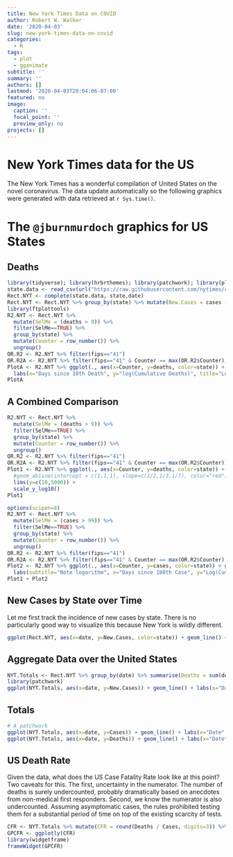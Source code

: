 ```yaml
---
title: New York Times Data on COVID
author: Robert W. Walker
date: '2020-04-03'
slug: new-york-times-data-on-covid
categories:
  - R
tags:
  - plot
  - gganimate
subtitle: ''
summary: ''
authors: []
lastmod: '2020-04-03T20:04:06-07:00'
featured: no
image:
  caption: ''
  focal_point: ''
  preview_only: no
projects: []
---
```


# New York Times data for the US

The New York Times has a wonderful compilation of United States on the novel coronavirus.  The data update automatically so the following graphics were generated with data retrieved at `r Sys.time()`.


# The `@jburnmurdoch` graphics for US States

## Deaths

```r
library(tidyverse); library(hrbrthemes); library(patchwork); library(plotly)
state.data <- read_csv(url("https://raw.githubusercontent.com/nytimes/covid-19-data/master/us-states.csv"))
Rect.NYT <- complete(state.data, state,date)
Rect.NYT <- Rect.NYT %>% group_by(state) %>% mutate(New.Cases = cases - lag(cases, order_by = date), New.Deaths = deaths - lag(deaths, order_by = date)) %>% ungroup()
library(ftplottools)
R2.NYT <- Rect.NYT %>% 
  mutate(SelMe = (deaths > 9)) %>% 
  filter(SelMe==TRUE) %>% 
  group_by(state) %>%
  mutate(Counter = row_number()) %>%
  ungroup()
OR.R2 <- R2.NYT %>% filter(fips=="41")
OR.R2A <- R2.NYT %>% filter(fips=="41" & Counter == max(OR.R2$Counter))
PlotA <- R2.NYT %>% ggplot(., aes(x=Counter, y=deaths, color=state)) + geom_line(alpha=0.3) + guides(color=FALSE) + scale_y_log10() + geom_line(data=OR.R2, color="black") + geom_text(data=OR.R2A, aes(x=Counter, y=deaths, label=state), inherit.aes = FALSE) + 
  labs(x="Days since 10th Death", y="log(Cumulative Deaths)", title="Log-Deaths [Cumulative] given Days Since 10th Death", caption = "data from nytimes/covid-19 on github \n design mimics @jburnmurdoch") + theme_ipsum_rc()
PlotA
```

## A Combined Comparison

```r
R2.NYT <- Rect.NYT %>% 
  mutate(SelMe = (deaths > 9)) %>% 
  filter(SelMe==TRUE) %>% 
  group_by(state) %>%
  mutate(Counter = row_number()) %>%
  ungroup()
OR.R2 <- R2.NYT %>% filter(fips=="41")
OR.R2A <- R2.NYT %>% filter(fips=="41" & Counter == max(OR.R2$Counter))
Plot1 <- R2.NYT %>% ggplot(., aes(x=Counter, y=deaths, color=state)) + geom_line(alpha=0.3) + guides(color=FALSE) + geom_line(data=OR.R2, color="black") + geom_text(data=OR.R2A, aes(x=Counter, y=deaths, label=state), inherit.aes = FALSE) + labs(x="Days since 10th Death", y="log(Cumulative Deaths)",subtitle="Note logarithm", title="Oregon in Comparison to US States") + theme_ipsum() + 
  #geom_abline(intercept = c(1,1,1), slope=c(1/2,1/3,1/7), color="red") + 
  lims(y=c(10,5000)) +  
  scale_y_log10()
Plot1
```

```r
options(scipen=8)
R2.NYT <- Rect.NYT %>% 
  mutate(SelMe = (cases > 99)) %>% 
  filter(SelMe==TRUE) %>% 
  group_by(state) %>%
  mutate(Counter = row_number()) %>%
  ungroup()
OR.R2 <- R2.NYT %>% filter(fips=="41")
OR.R2A <- R2.NYT %>% filter(fips=="41" & Counter == max(OR.R2$Counter))
Plot2 <- R2.NYT %>% ggplot(., aes(x=Counter, y=cases, color=state)) + geom_line(alpha=0.3) + guides(color=FALSE) + scale_y_log10() + geom_line(data=OR.R2, color="black") + geom_text(data=OR.R2A, aes(x=Counter, y=cases, label=state), inherit.aes = FALSE) + 
  labs(subtitle="Note logarithm", x="Days since 100th Case", y="Log(Cumulative Cases)")
Plot1 + Plot2
```



## New Cases by State over Time

Let me first track the incidence of new cases by state.  There is no particularly good way to visualize this because New York is wildly different.

```r
ggplot(Rect.NYT, aes(x=date, y=New.Cases, color=state)) + geom_line() + guides(color=FALSE) + scale_y_log10() + labs(title="New Cases by State", y="log(New Cases)", subtitle="Note the logarithmic scale.", caption="Data from nytimes/covid-19-data on guthub.")
```

## Aggregate Data over the United States

```r
NYT.Totals <- Rect.NYT %>% group_by(date) %>% summarise(Deaths = sum(deaths, na.rm=TRUE), New.Deaths = sum(New.Deaths, na.rm = TRUE), Cases = sum(cases, na.rm=TRUE), New.Cases = sum(New.Cases, na.rm = TRUE))
library(patchwork)
ggplot(NYT.Totals, aes(x=date, y=New.Cases)) + geom_line() + labs(x="Date", y="New COVID-19 Cases", title="Daily: New COVID-19 Cases") + theme_ipsum() + theme(axis.text.x = element_text(size=8, angle=45))+ ggplot(NYT.Totals, aes(x=date, y=New.Deaths)) + geom_line() + labs(x="Date", y="New COVID-19 Deaths", title="Daily: New COVID-19 Deaths", subtitle="Note the logarithmic scale.", caption="Data from nytimes/covid-19-data on guthub.") + theme_ipsum() + theme(axis.text.x = element_text(size=8, angle=45)) 
```

## Totals

```r
# A patchwork
ggplot(NYT.Totals, aes(x=date, y=Cases)) + geom_line() + labs(x="Date", y="Total COVID-19 Cases", title="Total COVID-19 Cases") + theme_ipsum() + theme(axis.text.x = element_text(size=8, angle=45))+ 
ggplot(NYT.Totals, aes(x=date, y=Deaths)) + geom_line() + labs(x="Date", y="Total COVID-19 Deaths", title="Total COVID-19 Deaths", subtitle="Note the logarithmic scale.", caption="Data from nytimes/covid-19-data on guthub.") + theme(axis.text.x = element_text(size=8, angle=45))
```

## US Death Rate

Given the data, what does the US Case Fatality Rate look like at this point?  Two caveats for this.  The first, uncertainty in the numerator.  The number of deaths is surely undercounted, probably dramatically based on anecdotes from non-medical first responders.  Second, we know the numerator is also undercounted.  Assuming asymptomatic cases, the rules prohibited testing them for a substantial period of time on top of the existing scarcity of tests. 

```r
CFR <- NYT.Totals %>% mutate(CFR = round(Deaths / Cases, digits=3)) %>% ggplot(., aes(x=date, y=CFR)) + geom_line() + geom_point(color="skyblue") + labs(title = "Case Fatality Rate of COVID-19 in the US", subtitle="Very uncertain estimate... Numerator and denominator uncertain \n Data: NY Times GitHub", caption="Data from nytimes/covid-19-data on guthub.")
GPCFR <- ggplotly(CFR)
library(widgetframe)
frameWidget(GPCFR)
```

